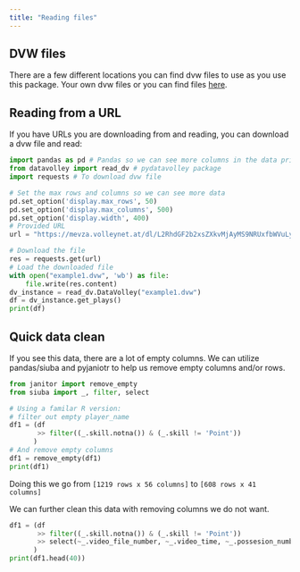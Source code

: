 ```yaml
---
title: "Reading files"
---
```


## DVW files

There are a few different locations you can find dvw files to use as you use this package. Your own dvw files or you can find files [here](https://mevza.volleynet.at/Download/59).

## Reading from a URL

If you have URLs you are downloading from and reading, you can download a dvw file and read:

```python
import pandas as pd # Pandas so we can see more columns in the data print
from datavolley import read_dv # pydatavolley package
import requests # To download dvw file

# Set the max rows and columns so we can see more data
pd.set_option('display.max_rows', 50)
pd.set_option('display.max_columns', 500)
pd.set_option('display.width', 400)
# Provided URL 
url = "https://mevza.volleynet.at/dl/L2RhdGF2b2xsZXkvMjAyMS9NRUxfbWVuLyZNSUwtMS5kdnc="

# Download the file
res = requests.get(url)
# Load the downloaded file
with open("example1.dvw", 'wb') as file:
    file.write(res.content)
dv_instance = read_dv.DataVolley("example1.dvw")
df = dv_instance.get_plays()
print(df)
```

## Quick data clean

If you see this data, there are a lot of empty columns. We can utilize pandas/siuba and pyjaniotr to help us remove empty columns and/or rows.

```python
from janitor import remove_empty
from siuba import _, filter, select

# Using a familar R version:
# filter out empty player_name
df1 = (df 
       >> filter((_.skill.notna()) & (_.skill != 'Point'))
      )
# And remove empty columns
df1 = remove_empty(df1)
print(df1)
```

Doing this we go from `[1219 rows x 56 columns]` to `[608 rows x 41 columns]`

We can further clean this data with removing columns we do not want.

```python
df1 = (df
       >> filter((_.skill.notna()) & (_.skill != 'Point'))
       >> select(~_.video_file_number, ~_.video_time, ~_.possesion_number)
      )
print(df1.head(40))
```
